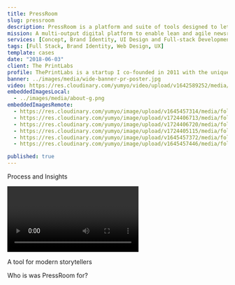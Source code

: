 ```yaml
---
title: PressRoom
slug: pressroom
description: PressRoom is a platform and suite of tools designed to let publishers focus and experiment with digital editions and business models.
mission: A multi-output digital platform to enable lean and agile newsrooms to submit curated content on large product portfolios. A system that could dynamically adapt to market requests driven by deep behaviour analytics. Modular and scalable to serve publishers of any size.
services: [Concept, Brand Identity, UI Design and Full-stack Development]
tags: [Full Stack, Brand Identity, Web Design, UX]
template: cases
date: "2018-06-03"
client: The PrintLabs
profile: ThePrintLabs is a startup I co-founded in 2011 with the unique aim to "help journalist, storytellers and publishers make a sustainable transition to the liquid and free-flowing digital age".
banner: ../images/media/wide-banner-pr-poster.jpg
video: https://res.cloudinary.com/yumyo/video/upload/v1642589252/media/folio/prj/pr/video/newspaper-press.mp4
embeddedImagesLocal:
  - ../images/media/about-g.png
embeddedImagesRemote:
  - https://res.cloudinary.com/yumyo/image/upload/v1645457314/media/folio/prj/pr/PR-github.png
  - https://res.cloudinary.com/yumyo/image/upload/v1724406713/media/folio/prj/pr/pr-outputs.jpg
  - https://res.cloudinary.com/yumyo/image/upload/v1724406720/media/folio/prj/pr/pr-editorial-projects.png
  - https://res.cloudinary.com/yumyo/image/upload/v1724405115/media/folio/prj/pr/iApp_Showcase.png
  - https://res.cloudinary.com/yumyo/image/upload/v1645457372/media/folio/prj/pr/pr-plans.jpg
  - https://res.cloudinary.com/yumyo/image/upload/v1645457446/media/folio/prj/pr/delightful-apps-fx.jpg

published: true
---
```



<div 
  data-sal="fade" 
  data-sal-duration={900}
  className="mx-auto w-k8 md:w-k5 block mt-k1v mb-k1v text-center">
  <div className="">
    <div>
        <GatsbyImage
          alt="green doggo"
          placeholder="blurred"
          layout="fixed"
          image={getImage(props.remoteImages[0])}
        />
    </div>
  </div>
</div>

<Heading 
  data-sal="fade" 
  data-sal-duration={900}
  level={3}
  className="mt-k1v">
  Process and Insights
</Heading>


<ProjectDetail
  data-sal="fade" 
  data-sal-duration={900}
  content="PressRoom is the result of three years of experience obtained through research and development about technologies, content structures, management, distribution and metrics.
Experimenting with new business models and still optimizing legacy revenue sources
Help editorial teams evolve toward an editorial process where structured content is delivered to the audience across multiple channels and multiple reading routines from one central source.
Gain a greater, unprecedented understanding of the “customer” and his habits.
Having an agile approach to conceiving and launching new editorial products"
/>

<ProjectDetail
  data-sal="fade" 
  data-sal-duration={900}
  label=""
  content="Although the development of PressRoon ended in 2016, I firmly believe much of its core concepts and motivations behind its development are still highly relevant today."
/>

<div 
  data-sal="fade" 
  data-sal-duration={900}
  className="mx-auto w-k8 md:w-k5 block mt-k1v mb-k1v">
 <Video
  videoSrcURL="https://player.vimeo.com/video/1002032568"
  videoTitle="Home page FUllscreen slider"
/>
</div>

<Heading 
  data-sal="fade" 
  data-sal-duration={900}
  level={3}
  className="mt-k1v">
  A tool for modern storytellers
</Heading>

<ProjectDetail
  data-sal="fade" 
  data-sal-duration={900}
  content="PressRoom is a simple, elegant solution for publishers of any size desiring to experiment with new business models and engage readers with diverse reading habits, better understand their audiences, meet them wherever they are and offer a beautiful, uninterrupted reading experience."
/>

<div 
  data-sal="fade" 
  data-sal-duration={900}
  className="mx-auto w-k8 md:w-k5 block mt-k1v mb-k1v text-center">
  <div className="">
    <div>
        <GatsbyImage
          alt="green doggo"
          placeholder="blurred"
          layout="fixed"
          image={getImage(props.remoteImages[1])}
        />
    </div>
  </div>
</div>

<div 
  data-sal="fade" 
  data-sal-duration={900}
  className="mx-auto w-k8 md:w-k4 block mt-k1v mb-k1v text-center">
  <div className="">
    <div>
        <GatsbyImage
          alt="green doggo"
          placeholder="blurred"
          layout="fixed"
          image={getImage(props.remoteImages[2])}
        />
    </div>
  </div>
</div>

<ProjectDetail
  data-sal="fade" 
  data-sal-duration={900}
  label=""
  content="Although its core concepts and architecture are modular, agnostic, and portative, we chose to bring PressRoom to work with the WordPress CMS for its ease of use, widespread adoption, and ability to scale."
/>

<ProjectDetail
  data-sal="fade" 
  data-sal-duration={900}
  label=""
  content="The system is essentially condensed in a WordPress plugin, a set of themes and a hybrid iOS and Android client built on top of the Baker Framework.<br /><br />Everything is structured around the concept of Editorial Projects; they are containers for an unlimited number of issues, which are containers for any kind of content that you can add and manage in WordPress.<br /><br />Issues can be exported at the same time to native clients, to the web as a standalone microsite, to ePub, Amazon’s Mobi or plain old paper as pdf files. Issues will also be available as a structured feed."
/>

<div 
  data-sal="fade" 
  data-sal-duration={900}
  className="mx-auto w-k8 md:w-k5 block mt-k1v mb-k1v text-center">
  <div className="">
    <div>
        <GatsbyImage
          alt="green doggo"
          placeholder="blurred"
          layout="fixed"
          image={getImage(props.remoteImages[4])}
        />
    </div>
  </div>
</div>


<ProjectDetail
  data-sal="fade" 
  data-sal-duration={900}
  label=""
  content="PressRoom is a WordPress plugin that frees publishers to focus on their content. It allows them to publish to iOS and Android\* Apps, the Web and even plain old paper — all at the same time and from within a single WordPress site. That means small- and mid-size publishers can experiment with new business models, engage readers with diverse reading habits, and gain a better understanding of the audience to meet them wherever they are. Readers benefit from a beautiful, uninterrupted reading experience."
/>

<div 
  data-sal="fade" 
  data-sal-duration={900}
  className="mx-auto w-k8 md:w-k5 block mt-k1v mb-k1v text-center">
  <div className="">
    <div>
        <GatsbyImage
          alt="green doggo"
          placeholder="blurred"
          layout="fixed"
          image={getImage(props.remoteImages[3])}
        />
    </div>
  </div>
</div>

<Heading 
  data-sal="fade" 
  data-sal-duration={900}
  level={3}
  className="mt-k1v">
  Who is was PressRoom for?
</Heading>

<ProjectDetail
  data-sal="fade" 
  data-sal-duration={900}
  content="Pressroom is perfect for indie publishers and bloggers with a large following seeking an innovative monetization tool. It is also great for corporate brands and retailers; PressRoom enables in-app e-commerce, straight from your catalogue or content marketing. But most importantly, PressRoom is for readers. PressRoom provides a simple, uninterrupted reading experience."
/>

<div 
  data-sal="fade" 
  data-sal-duration={900}
  className="mx-auto w-k8 md:w-k4 block mt-k1v mb-k1v text-center">
  <div className="">
    <div>
        <GatsbyImage
          alt="green doggo"
          placeholder="blurred"
          layout="fixed"
          image={getImage(props.remoteImages[5])}
        />
    </div>
  </div>
</div>
